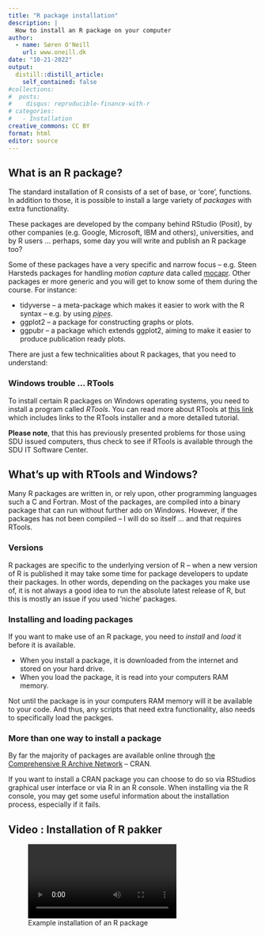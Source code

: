 ```yaml
---
title: "R package installation"
description: |
  How to install an R package on your computer
author:
  - name: Søren O'Neill
    url: www.oneill.dk
date: "10-21-2022"
output:
  distill::distill_article:
    self_contained: false
#collections:
#  posts:
#    disqus: reproducible-finance-with-r
# categories:
#   - Installation
creative_commons: CC BY
format: html
editor: source
---
```


## What is an R package?

The standard installation of R consists of a set of base, or 'core', functions. In addition to those, it is possible to install a large variety of _packages_ with extra functionality.

These packages are developed by the company behind RStudio (Posit), by other companies (e.g. Google, Microsoft, IBM and others), universities, and by R users ... perhaps, some day you will write and publish an R package too?

Some of these packages have a very specific and narrow focus -- e.g. Steen Harsteds packages for handling _motion capture_ data called [mocapr](https://github.com/steenharsted/mocapr). Other packages er more generic and you will get to know some of them during the course. For instance:

* tidyverse -- a meta-package which makes it easier to work with the R syntax -- e.g. by using <abbr title="A pipe is written as: A %>% B. It is an easy and intuitive way to combine different R functions in a chain where the output of function A is used as input for the function B.">_pipes_</abbr>.
* ggplot2 -- a package for constructing graphs or plots.
* ggpubr -- a package which extends ggplot2, aiming to make it easier to produce publication ready plots.

There are just a few technicalities about R packages, that you need to understand:

### Windows trouble ... RTools

To install certain R packages on Windows operating systems, you need to install a program called _RTools_. You can read more about RTools at [this link](https://cran.r-project.org/bin/windows/Rtools/rtools42/rtools.html) which includes links to the RTools installer and a more detailed tutorial.

**Please note**, that this has previously presented problems for those using SDU issued computers, thus check to see if RTools is available through the SDU IT Software Center.

::: {.callout-note collapse="true"}
## What's up with RTools and Windows?

Many R packages are written in, or rely upon, other programming languages such a C and Fortran. Most of the packages, are compiled into a binary package that can run without further ado on Windows. However, if the packages has not been compiled -- I will do so itself ... and that requires RTools.
:::

### Versions

R packages are specific to the underlying version of R -- when a new version of R is published it may take some time for package developers to update their packages. In other words, depending on the packages you make use of, it is not always a good idea to run the absolute latest release of R, but this is mostly an issue if you used 'niche' packages.

### Installing and loading packages

If you want to make use of an R package, you need to _install_ and _load_ it before it is available.

* When you install a package, it is downloaded from the internet and stored on your hard drive.
* When you load the package, it is read into your computers RAM memory.

Not until the package is in your computers RAM memory will it be available to your code. And thus, any scripts that need extra functionality, also needs to specifically load the packges.

### More than one way to install a package

By far the majority of packages are available online through [the Comprehensive R Archive Network](https://cran.r-project.org/) -- CRAN.

If you want to install a CRAN package you can choose to do so via RStudios graphical user interface or via R in an R console. When installing via the R console, you may get some useful information about the installation process, especially if it fails.

::: {.callout-note collapse="true"}
## Video : Installation of R pakker

![Example installation of an R package](video/install_packages_easy.webm)
:::

<script src="https://giscus.app/client.js"
        data-repo="sorenoneill/r4phd"
        data-repo-id="R_kgDOJ9etDQ"
        data-category="Announcements"
        data-category-id="DIC_kwDOJ9etDc4CYApF"
        data-mapping="pathname"
        data-strict="0"
        data-reactions-enabled="0"
        data-emit-metadata="0"
        data-input-position="bottom"
        data-theme="cobalt"
        data-lang="en"
        crossorigin="anonymous"
        async>
</script>
